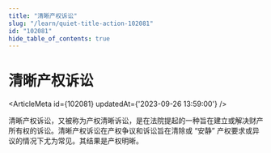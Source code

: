 ```yaml
---
title: "清晰产权诉讼"
slug: "/learn/quiet-title-action-102081"
id: "102081"
hide_table_of_contents: true
---
```



# 清晰产权诉讼

<ArticleMeta id={102081} updatedAt={'2023-09-26 13:59:00'} />
<div className='border-solid border-b border-t-0 my-4 border-[var(--ifm-color-gray-300)]' />

清晰产权诉讼，又被称为产权清晰诉讼，是在法院提起的一种旨在建立或解决财产所有权的诉讼。清晰产权诉讼在产权争议和诉讼旨在清除或 “安静” 产权要求或异议的情况下尤为常见。其结果是产权明晰。
